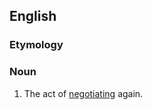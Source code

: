 ==English==

===Etymology===
{{prefix|en|re|negotiation}}

===Noun===
{{en-noun}}

# The act of [[negotiate|negotiating]] again.
